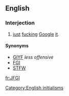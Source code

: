 ==English==

===Interjection===
{{en-interj}}

# {{Internet}} [[just]] [[fuck]]ing [[Google]] [[it]].

====Synonyms====
* [[GIYF]] ''less offensive''
* [[FGI]]
* [[STFW]]

[[Category:English initialisms]]

[[fr:JFGI]]